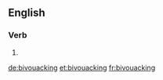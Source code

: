 ==English==

===Verb===
{{head|en}}

# {{present participle of|bivouac|lang=en}}

[[de:bivouacking]]
[[et:bivouacking]]
[[fr:bivouacking]]